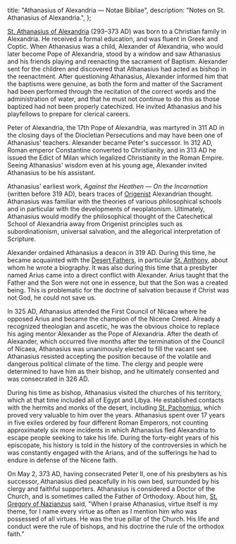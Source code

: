   title: "Athanasius of Alexandria — Notae Bibliae",
  description: "Notes on St. Athanasius of Alexandria.",
};

<Initial text="Athanasius of Alexandria" />

[St. Athanasius of Alexandria](/glossary/names#athanasius) (293–373 AD) was born to a Christian family in Alexandria. He received a formal education, and was fluent in Greek and Coptic. When Athanasius was a child, Alexander of Alexandria, who would later become Pope of Alexandria, stood by a window and saw Athanasius and his friends playing and reenacting the sacrament of Baptism. Alexander sent for the children and discovered that Athanasius had acted as bishop in the reenactment. After questioning Athanasius, Alexander informed him that the baptisms were genuine, as both the form and matter of the Sacrament had been performed through the recitation of the correct words and the administration of water, and that he must not continue to do this as those baptized had not been properly catechized. He invited Athanasius and his playfellows to prepare for clerical careers.

Peter of Alexandria, the 17th Pope of Alexandria, was martyred in 311 AD in the closing days of the Diocletian Persecutions and may have been one of Athanasius' teachers. Alexander became Peter's successor. In 312 AD, Roman emperor Constantine converted to Christianity, and in 313 AD he issued the Edict of Milan which legalized Christianity in the Roman Empire. Seeing Athanasius' wisdom even at his young age, Alexander invited Athanasius to be his assistant.

Athanasius' earliest work, *Against the Heathen — On the Incarnation* (written before 319 AD), bears traces of [Origenist](/people/scholars/origen) Alexandrian thought. Athanasius was familiar with the theories of various philosophical schools and in particular with the developments of neoplatonism. Ultimately, Athanasius would modify the philosophical thought of the Catechetical School of Alexandria away from Origenist principles such as subordinationism, universal salvation, and the allegorical interpretation of Scripture.

Alexander ordained Athanasius a deacon in 319 AD. During this time, he became acquainted with the [Desert Fathers](/people/saints/desert-fathers), in particular [St. Anthony](/people/saints/desert-fathers/anthony-the-great), about whom he wrote a biography. It was also during this time that a presbyter named Arius came into a direct conflict with Alexander. Arius taught that the Father and the Son were not one in essence, but that the Son was a created being. This is problematic for the doctrine of salvation because if Christ was not God, he could not save us.

In 325 AD, Athanasius attended the First Council of Nicaea where he opposed Arius and became the champion of the Nicene Creed. Already a recognized theologian and ascetic, he was the obvious choice to replace his aging mentor Alexander as the Pope of Alexandria. After the death of Alexander, which occurred five months after the termination of the Council of Nicaea, Athanasius was unanimously elected to fill the vacant see. Athanasius resisted accepting the position because of the volatile and dangerous political climate of the time. The clergy and people were determined to have him as their bishop, and he ultimately consented and was consecrated in 326 AD.

During his time as bishop, Athanasius visited the churches of his territory, which at that time included all of Egypt and Libya. He established contacts with the hermits and monks of the desert, including [St. Pachomius](/people/saints/desert-fathers/pachomius-the-great), which proved very valuable to him over the years. Athanasius spent over 17 years in five exiles ordered by four different Roman Emperors, not counting approximately six more incidents in which Athanasius fled Alexandria to escape people seeking to take his life. During the forty-eight years of his episcopate, his history is told in the history of the controversies in which he was constantly engaged with the Arians, and of the sufferings he had to endure in defense of the Nicene faith.

On May 2, 373 AD, having consecrated Peter II, one of his presbyters as his successor, Athanasius died peacefully in his own bed, surrounded by his clergy and faithful supporters. Athanasius is considered a Doctor of the Church, and is sometimes called the Father of Orthodoxy. About him, [St. Gregory of Nazianzus](/people/saints/cappadocian-fathers/gregory-of-nazianzus) said, "When I praise Athanasius, virtue itself is my theme, for I name every virtue as often as I mention him who was possessed of all virtues. He was the true pillar of the Church. His life and conduct were the rule of bishops, and his doctrine the rule of the orthodox faith."
